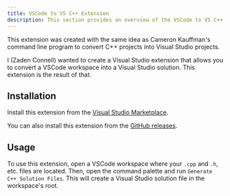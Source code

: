 ```yaml
---
title: VSCode to VS C++ Extension
description: This section provides an overview of the VSCode to VS C++ Extension.
---
```


This extension was created with the same idea as Cameron Kauffman's command line program to convert C++ projects into Visual Studio projects. 

I (Zaden Connell) wanted to create a Visual Studio extension that allows you to convert a VSCode workspace into a Visual Studio solution. This extension is the result of that.

## Installation

Install this extension from the [Visual Studio Marketplace](https://marketplace.visualstudio.com/items?itemName=PostGuitarist.vscode-to-vs).

You can also install this extension from the [GitHub releases](https://github.com/PostGuitarist/vscode-to-vs-extension/releases).

## Usage

To use this extension, open a VSCode workspace where your `.cpp` and `.h`, etc. files are located. Then, open the command palette and run `Generate C++ Solution Files`. This will create a Visual Studio solution file in the workspace's root.
